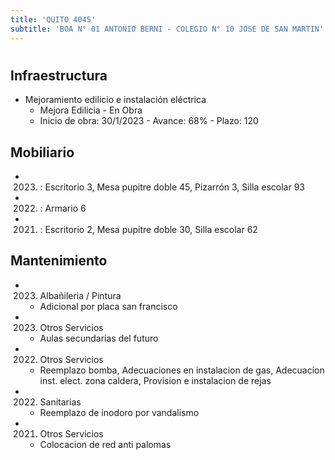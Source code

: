 ```yaml
---
title: 'QUITO 4045'
subtitle: 'BOA N° 01 ANTONIO BERNI - COLEGIO N° 10 JOSE DE SAN MARTIN'
---
```


#
## Infraestructura

* Mejoramiento edilicio e instalación eléctrica 
    + Mejora Edilicia - En Obra 
    + Inicio de obra: 30/1/2023 - Avance: 68% - Plazo: 120 



## Mobiliario

*  (2023) : Escritorio 3, Mesa pupitre doble 45, Pizarrón 3, Silla escolar 93 

*  (2022) : Armario 6 

*  (2021) : Escritorio 2, Mesa pupitre doble 30, Silla escolar 62 





## Mantenimiento

*  (2023) Albañileria / Pintura 
    + Adicional por placa san francisco

*  (2023) Otros Servicios 
    + Aulas secundarias del futuro

*  (2022) Otros Servicios 
    + Reemplazo bomba, Adecuaciones en instalacion de gas, Adecuacion inst. elect. zona caldera, Provision e instalacion de rejas

*  (2022) Sanitarias 
    + Reemplazo de inodoro por vandalismo

*  (2021) Otros Servicios 
    + Colocacion de red anti palomas






